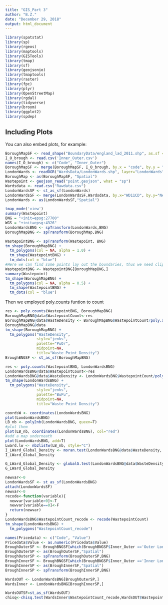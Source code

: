 ```yaml
---
title: "GIS_Part 3"
author: "B.Z."
date: "December 29, 2018"
output: html_document
---
```


```r
library(spatstat)
library(sp)
library(rgeos)
library(maptools)
library(GISTools)
library(tmap)
library(sf)
library(geojsonio)
library(tmaptools)
library(raster)
library(fpc)
library(plyr)
library(OpenStreetMap)
library(rgdal)
library(tidyverse)
library(broom)
library(ggplot2)
library(spdep)
```

## Including Plots

You can also embed plots, for example:

```r

BoroughMapSF <- read_shape("BoundaryData/england_lad_2011.shp", as.sf = TRUE)
I_O_brough <- read.csv('Inner_Outer.csv')
names(I_O_brough) <- c("Code", "Inner_Outer")
BoroughMapSF <- merge(BoroughMapSF, I_O_brough, by.x = "code", by.y = "Code")
LondonWards <- readOGR("WardsData/LondonWards.shp", layer="LondonWards")
BoroughMap <- as(BoroughMapSF, "Spatial")
Wastepoint <- geojson_read("point.geojson", what = "sp")
Wardsdata <- read.csv("Rawdata.csv")
LondonWardsSF <- st_as_sf(LondonWards)
LondonWardsSF <- merge(LondonWardsSF,Wardsdata, by.x="WD11CD", by.y="New.ward.code")
LondonWards <- as(LondonWardsSF,"Spatial")
```



```r
tmap_mode('view')
summary(Wastepoint)
BNG = "+init=epsg:27700"
WGS = "+init=epsg:4326"
LondonWardsBNG <- spTransform(LondonWards,BNG)
BoroughMapBNG <- spTransform(BoroughMap,BNG)

WastepointBNG <- spTransform(Wastepoint, BNG)
tm_shape(BoroughMapBNG) +
  tm_polygons(col = NA, alpha = 1.0) +
  tm_shape(WastepointBNG) +
  tm_dots(col = "blue")
#Here we can find some points lay out the boundaries, thus we need clip the points to make all points are in boundary.
WastepointBNG <- WastepointBNG[BoroughMapBNG,]
summary(Wastepoint)
tm_shape(BoroughMapBNG) +
  tm_polygons(col = NA, alpha = 0.5) +
  tm_shape(WastepointBNG) +
  tm_dots(col = "blue")
```
Then we employed poly.counts funtion to count 

```r
res <- poly.counts(WastepointBNG, BoroughMapBNG)
BoroughMapBNG@data$WastepointCount<-res
BoroughMapBNG@data$WasteDensity <- BoroughMapBNG$WastepointCount/poly.areas(BoroughMapBNG)
BoroughMapBNG@data
tm_shape(BoroughMapBNG) +
  tm_polygons("WasteDensity",
              style="jenks",
              palette="PuOr",
              midpoint=NA,
              title="Waste Point Density")
BroughBNGSF <- st_as_sf(BoroughMapBNG)
```

```r

res <- poly.counts(WastepointBNG, LondonWardsBNG)
LondonWardsBNG@data$WastepointCount<-res
LondonWardsBNG@data$WasteDensity <- LondonWardsBNG$WastepointCount/poly.areas(LondonWardsBNG)
tm_shape(LondonWardsBNG) +
  tm_polygons("WasteDensity",
              style="jenks",
              palette="BuPu",
              midpoint=NA,
              title="Waste Point Density")
```

```r
coordsW <- coordinates(LondonWardsBNG)
plot(LondonWardsBNG)
LB_nb <- poly2nb(LondonWardsBNG, queen=T)
#plot them
plot(LB_nb, coordinates(LondonWardsBNG), col="red")
#add a map underneath
plot(LondonWardsBNG, add=T)
Lward.lw <- nb2listw(LB_nb, style="C")
I_LWard_Global_Density <- moran.test(LondonWardsBNG@data$WasteDensity, Lward.lw)
I_LWard_Global_Density

G_LWard_Global_Density <- globalG.test(LondonWardsBNG@data$WasteDensity, Lward.lw)
G_LWard_Global_Density
```


```r
newvar<-0
LondonWardsSF <- st_as_sf(LondonWardsBNG)
attach(LondonWardsSF)
newvar<-0
recode<-function(variable){
  newvar[variable>0]<-T
  newvar[variable==0]<-F
  return(newvar)
}
LondonWardsBNG$WastepointCount_recode <- recode(WastepointCount)
tm_shape(LondonWardsBNG) +
  tm_polygons("WastepointCount_recode")
```



```r

names(Pricedata) <- c("Code", "Value")
Pricedata$Value <- as.numeric(Pricedata$Value)
BroughOuterSF <- BroughBNGSF[which(BroughBNGSF$Inner_Outer =='Outer London'),]
BroughOuterSP <- as(BroughOuterSF,"Spatial")
BroughOuterSP <- spTransform(BroughOuterSP,BNG)
BroughInnerSF <- BroughBNGSF[which(BroughBNGSF$Inner_Outer =='Inner London'),]
BroughInnerSP <- as(BroughInnerSF,"Spatial")
BroughInnerSP <- spTransform(BroughInnerSP,BNG)

WardsOUT <- LondonWardsBNG[BroughOuterSP,]
WardsInner <- LondonWardsBNG[BroughInnerSP,]

WardsOUTSF=st_as_sf(WardsOUT)
chisq<-chisq.test(WardsInner$WastepointCount_recode,WardsOUT$WastepointCount_recode)


```